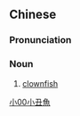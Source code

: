 {{also|小丑鱼}}
==Chinese==
{{zh-forms|s=小丑鱼|type=21}}

===Pronunciation===
{{zh-pron
|m=xiǎochǒuyú
|c=siu2 cau2 jyu4-2
|cat=n
}}

===Noun===
{{zh-noun}}

# [[clownfish]]

[[Category:zh:Fish|小00小丑魚]]